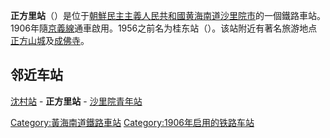 {{coord|38|33|22|N|125|43|18|E|region:KR_type:railwaystation|display=title}}

{{朝鮮半島車站資訊
|公司色 = red
|文字色 = 
|站名 = 正方里站
|圖片 = 
|pxl = 
|圖片說明 =
|前一站 = [[沈村站|沈村]]
|前一站距離 = 7.1
|後一站距離 = 6.7
|後一站 = [[沙里院青年站|沙里院青年]]
|諺文 = 정방리역
|朝鮮漢字 = 正方里驛
|文觀部式 = Jeongbang-ri-yeok
|馬-賴式 = Chŏngbang-ri-yŏk
|副站名 = 
|車站編號 = 
|停站路線數 = 
|所屬公司 = [[朝鮮民主主義人民共和國鐵道省|朝鮮民主主義人民共和國鐵道省]]
|所屬路線 = [[平釜线|平釜线]]
|距離 = 53.8
|起點站 = [[平壤站|平壤]]
|所在地 =[[黄海南道|黄海南道]][[沙里院市|沙里院市]]
|車站構造 = 地面车站
|月台配置 = 
|啟用年月日 =1906年
|廢站年月日 = 
|上下車人次 = 
|統計年度 = 
|轉車 = 
|備註 = 
|全寬備註 = 
}}

'''正方里站'''（{{kor|名=北|諺=정방리역|漢=正方里驛|羅=Chŏngbang-ri yŏk|f=y}}）是位于[[朝鮮民主主義人民共和國|朝鮮民主主義人民共和國]][[黄海南道|黄海南道]][[沙里院市|沙里院市]]的一個鐵路車站。1906年隨[[京義線|京義線]]通車啟用。1956之前名为桂东站（{{lang|ko|계동역}}）。该站附近有著名旅游地点[[正方山城|正方山城]]及[[成佛寺|成佛寺]]。

==邻近车站==
[[沈村站|沈村站]] - '''正方里站''' - [[沙里院青年站|沙里院青年站]]

{{平釜线}}

{{朝鲜铁路小作品}}
[[Category:黃海南道鐵路車站|Category:黃海南道鐵路車站]]
[[Category:1906年启用的铁路车站|Category:1906年启用的铁路车站]]